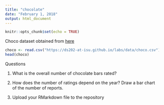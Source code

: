 ```yaml
---
title: "chocolate"
date: "February 1, 2018"
output: html_document
---
```


```r
knitr::opts_chunk$set(echo = TRUE)
```

Choco dataset obtained from [here](https://ds202-at-isu.github.io/labs/data/choco.csv)

```r
choco <- read.csv("https://ds202-at-isu.github.io/labs/data/choco.csv")
head(choco)
```

Questions


1. What is the overall number of chocolate bars rated?

2. How does the number of ratings depend on the year? Draw a bar chart of the number of reports.

3. Upload your RMarkdown file to the repository
